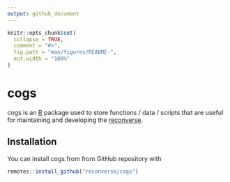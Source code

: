 ```yaml
---
output: github_document
---
```


<!-- README.md is generated from README.Rmd. Please edit that file -->

```r
knitr::opts_chunk$set(
  collapse = TRUE,
  comment = "#>",
  fig.path = "man/figures/README-",
  out.width = "100%"
)
```

# cogs

<!-- badges: start -->
<!-- badges: end -->

cogs is an [R](https://www.r-project.org/) package used to store functions /
data / scripts that are useful for maintaining and developing the
[reconverse](https://www.reconverse.org).

## Installation

You can install cogs from from GitHub repository with

```r
remotes::install_github("reconverse/cogs")
```

